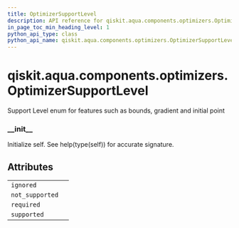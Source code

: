 ```yaml
---
title: OptimizerSupportLevel
description: API reference for qiskit.aqua.components.optimizers.OptimizerSupportLevel
in_page_toc_min_heading_level: 1
python_api_type: class
python_api_name: qiskit.aqua.components.optimizers.OptimizerSupportLevel
---
```


<span id="qiskit-aqua-components-optimizers-optimizersupportlevel" />

# qiskit.aqua.components.optimizers.OptimizerSupportLevel

<Class id="qiskit.aqua.components.optimizers.OptimizerSupportLevel" isDedicatedPage={true} github="https://github.com/qiskit-community/qiskit-aqua/tree/stable/0.9/qiskit/aqua/components/optimizers/optimizer.py" signature="OptimizerSupportLevel(value)" modifiers="class">
  Support Level enum for features such as bounds, gradient and initial point

  ### \_\_init\_\_

  <Function id="qiskit.aqua.components.optimizers.OptimizerSupportLevel.__init__" signature="__init__()">
    Initialize self. See help(type(self)) for accurate signature.
  </Function>

  ## Attributes

  |                 |   |
  | --------------- | - |
  | `ignored`       |   |
  | `not_supported` |   |
  | `required`      |   |
  | `supported`     |   |
</Class>

